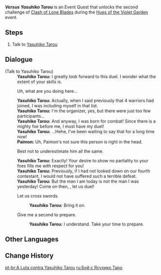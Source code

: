 {{Quest Infobox
|id            = 72699
|image         = Event Quest Versus Yasuhiko Tarou.png
|type          = World
|requirement   = 
|characters    = Paimon; Traveler; Yasuhiko Tarou
|startLocation = [[Narukami Island]], [[Inazuma]]
|region        = Inazuma
|area          = Narukami Island
|prev          = Versus Ookubo Sanzaemon
|next          = Versus Mishima Michitoshi
|otherRewards  = 
|event_name    = Hues of the Violet Garden
}}
'''''Versus Yasuhiko Tarou''''' is an Event Quest that unlocks the second challenge of [[Clash of Lone Blades]] during the [[Hues of the Violet Garden]] event.

==Steps==
# Talk to [[Yasuhiko Tarou]]

==Dialogue==
{{Quest Description|Claiming that he was "born for combat," and with his head full of strange thoughts, Yasuhiko Tarou seeks a duel with you at last.}}
{{Dialogue Start}}
;(Talk to Yasuhiko Tarou)
:'''Yasuhiko Tarou:''' I greatly look forward to this duel. I wonder what the extent of your skills is.
:{{DIcon}} Uh, what are you doing here...
:'''Yasuhiko Tarou:''' Actually, when I said previously that 4 warriors had joined, I was including myself in that list.
:'''Yasuhiko Tarou:''' I'm the organizer, yes, but there were just too few participants...
:'''Yasuhiko Tarou:''' And anyway, I was born for combat! Since there is a mighty foe before me, I must have my duel!
:'''Yasuhiko Tarou:''' ...Hehe, I've been waiting to say that for a long time now!
:'''Paimon:''' Uh, Paimon's not sure this person is right in the head.
:{{DIcon}} Best not to underestimate him all the same.
:'''Yasuhiko Tarou:''' Exactly! Your desire to show no partiality to your foes fills me with respect for you!
:'''Yasuhiko Tarou:''' Previously, if I had not looked down on our fourth contestant, I would not have suffered such a terrible defeat.
:'''Yasuhiko Tarou:''' But the man I am today is not the man I was yesterday! Come on then, {{Traveler}}, let us duel!
:{{DIcon}} Let us cross swords.
::'''Yasuhiko Tarou:''' Bring it on.
:{{DIcon}} Give me a second to prepare.
::'''Yasuhiko Tarou:''' I understand. Take your time to prepare.
{{Dialogue End}}

==Other Languages==
{{Other Languages
|en      = Versus Yasuhiko Tarou
|zhs     = 与安彦太郎之战
|zhs_rm  = Yǔ Ānyàn Tàiláng zhī Zhàn
|zht     = 與安彥太郎之戰
|zht_rm  = Yǔ Ānyàn Tàiláng zhī Zhàn
|zh_tl   = Battle With Yasuhiko Tarou
|ja      = 安彦太郎との一戦
|ja_rm   = Yasuhiko Tarou to no Issen
|ja_tl   = Battle With Yasuhiko Tarou
|ko      = 야스히코 타로와의 결투
|ko_rm   = Yaseuhiko Taro-waui Gyeoltu
|ko_tl   = Battle with Yasuhiko Tarou
|es      = El enfrentamiento contra Yasuhiko Tarou
|es_tl   = The Confrontation Against Yasuhiko Tarou
|fr      = Contre Yasuhiko Tarou
|fr_tl   = Against Yasuhiko Tarou
|ru      = Бой с Ясухико Таро
|ru_tl   = Fight with Yasuhiko Tarou
|th      = การประลองกับ Yasuhiko Tarou
|th_rm   = 
|th_tl   = 
|vi      = Cuộc Chiến Với Yasuhiko Tarou
|vi_tl   = 
|de      = Kampf gegen Yasuhiko Tarou
|de_tl   = Fight against Yasuhiko Tarou
|id      = Melawan Yasuhiko Tarou
|id_tl   = Versus Yasuhiko Tarou
|pt      = A Luta contra Yasuhiko Tarou
|pt_tl   = The Fight versus Yasuhiko Tarou
}}

==Change History==
{{Change History|2.6}}

[[pt-br:A Luta contra Yasuhiko Tarou]]
[[ru:Бой с Ясухико Таро]]